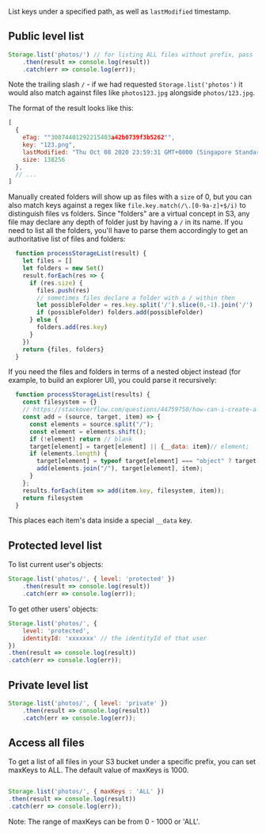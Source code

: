 List keys under a specified path, as well as `lastModified` timestamp.

## Public level list

```javascript
Storage.list('photos/') // for listing ALL files without prefix, pass '' instead
    .then(result => console.log(result))
    .catch(err => console.log(err));
```

Note the trailing slash `/` - if we had requested `Storage.list('photos')` it would also match against files like `photos123.jpg` alongside `photos/123.jpg`.

The format of the result looks like this:

```js
[
  {
    eTag: ""30074401292215403a42b0739f3b5262"",
    key: "123.png",
    lastModified: "Thu Oct 08 2020 23:59:31 GMT+0800 (Singapore Standard Time)",
    size: 138256
  },
  // ...
]
```

Manually created folders will show up as files with a `size` of 0, but you can also match keys against a regex like `file.key.match(/\.[0-9a-z]+$/i)` to distinguish files vs folders. Since "folders" are a virtual concept in S3, any file may declare any depth of folder just by having a `/` in its name. If you need to list all the folders, you'll have to parse them accordingly to get an authoritative list of files and folders:

```js
  function processStorageList(result) {
    let files = []
    let folders = new Set()
    result.forEach(res => {
      if (res.size) {
        files.push(res)
        // sometimes files declare a folder with a / within then
        let possibleFolder = res.key.split('/').slice(0,-1).join('/')
        if (possibleFolder) folders.add(possibleFolder)
      } else {
        folders.add(res.key)
      }
    })
    return {files, folders}
  }
```

If you need the files and folders in terms of a nested object instead (for example, to build an explorer UI), you could parse it recursively:

```js
  function processStorageList(results) {
    const filesystem = {}
    // https://stackoverflow.com/questions/44759750/how-can-i-create-a-nested-object-representation-of-a-folder-structure
    const add = (source, target, item) => {
      const elements = source.split("/");
      const element = elements.shift();
      if (!element) return // blank
      target[element] = target[element] || {__data: item}// element;
      if (elements.length) {
        target[element] = typeof target[element] === "object" ? target[element] : {};
        add(elements.join("/"), target[element], item);
      }
    };
    results.forEach(item => add(item.key, filesystem, item));
    return filesystem
  }
```

This places each item's data inside a special `__data` key.

## Protected level list

To list current user's objects:

```javascript
Storage.list('photos/', { level: 'protected' })
    .then(result => console.log(result))
    .catch(err => console.log(err));
```

To get other users' objects:

```javascript
Storage.list('photos/', { 
    level: 'protected', 
    identityId: 'xxxxxxx' // the identityId of that user
})
.then(result => console.log(result))
.catch(err => console.log(err));
```

## Private level list

```javascript
Storage.list('photos/', { level: 'private' })
    .then(result => console.log(result))
    .catch(err => console.log(err));
```

## Access all files 

To get a list of all files in your S3 bucket under a specific prefix, you can set maxKeys to ALL. The default value of maxKeys is 1000.

```javascript

Storage.list('photos/', { maxKeys : 'ALL' })
.then(result => console.log(result))
.catch(err => console.log(err));

```

<Callout>
Note: The range of maxKeys can be from 0 - 1000 or 'ALL'.
</Callout>
